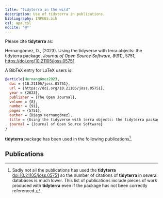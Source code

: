 ```yaml
---
title: "tidyterra in the wild"
description: Use of tidyterra in publications.
bibliography: INPUBS.bib
csl: apa.csl
nocite: '@*'
---
```


Please cite **tidyterra** as:

Hernangómez, D., (2023). Using the tidyverse with terra objects: the tidyterra
package. *Journal of Open Source Software*, *8*(91), 5751,
<https://doi.org/10.21105/joss.05751>.

A BibTeX entry for LaTeX users is:

``` bib
@article{Hernangómez2023,
  doi = {10.21105/joss.05751},
  url = {https://doi.org/10.21105/joss.05751},
  year = {2023},
  publisher = {The Open Journal},
  volume = {8},
  number = {91},
  pages = {5751},
  author = {Diego Hernangómez},
  title = {Using the tidyverse with terra objects: the tidyterra package},
  journal = {Journal of Open Source Software}
}
```

**tidyterra** package has been used in the following publications[^1].

[^1]: Sadly not all the publications has used the **tidyterra**
    [doi:10.21105/joss.05751](https://doi.org/10.21105/joss.05751) so the number
    of citations of **tidyterra** in several databases is much lower. This list
    of publications include pieces of work produced with **tidyterra** even if
    the package has not been correctly referenced.

## Publications
